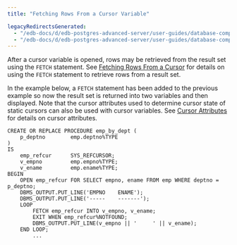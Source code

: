 ```yaml
---
title: "Fetching Rows From a Cursor Variable"

legacyRedirectsGenerated:
  - "/edb-docs/d/edb-postgres-advanced-server/user-guides/database-compatibility-stored-procedural-language-guide/13/fetching_rows_from_a_cursor_variable.html"
  - "/edb-docs/d/edb-postgres-advanced-server/user-guides/database-compatibility-stored-procedural-language-guide/latest/fetching_rows_from_a_cursor_variable.html"
---
```


<div id="fetching_rows_from_a_cursor_variable" class="registered_link"></div>

After a cursor variable is opened, rows may be retrieved from the result set using the `FETCH` statement. See [Fetching Rows From a Cursor](../08_static_cursors/03_fetching_rows_from_a_cursor/#fetching_rows_from_a_cursor) for details on using the `FETCH` statement to retrieve rows from a result set.

In the example below, a `FETCH` statement has been added to the previous example so now the result set is returned into two variables and then displayed. Note that the cursor attributes used to determine cursor state of static cursors can also be used with cursor variables. See [Cursor Attributes](../08_static_cursors/06_cursor_attributes/#cursor_attributes) for details on cursor attributes.

```text
CREATE OR REPLACE PROCEDURE emp_by_dept (
    p_deptno        emp.deptno%TYPE
)
IS
    emp_refcur      SYS_REFCURSOR;
    v_empno         emp.empno%TYPE;
    v_ename         emp.ename%TYPE;
BEGIN
    OPEN emp_refcur FOR SELECT empno, ename FROM emp WHERE deptno = p_deptno;
    DBMS_OUTPUT.PUT_LINE('EMPNO    ENAME');
    DBMS_OUTPUT.PUT_LINE('-----    -------');
    LOOP
        FETCH emp_refcur INTO v_empno, v_ename;
        EXIT WHEN emp_refcur%NOTFOUND;
        DBMS_OUTPUT.PUT_LINE(v_empno || '     ' || v_ename);
    END LOOP;
        ...
```
